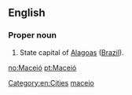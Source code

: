 ==English==

===Proper noun===
{{head|en}}

# State capital of [[Alagoas]] ([[Brazil]]).

[[Category:en:Cities]]
[[Category:English terms spelled with Ó|maceio]]

[[no:Maceió]]
[[pt:Maceió]]
